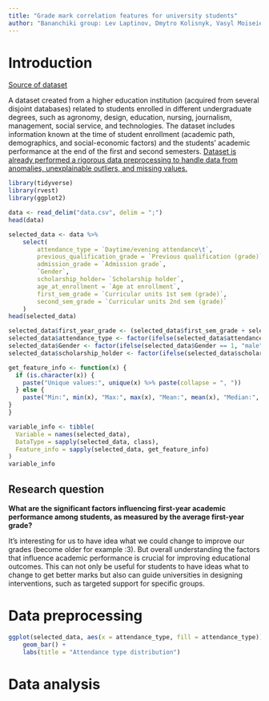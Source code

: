 ```yaml
---
title: "Grade mark correlation features for university students"
author: "Bananchiki group: Lev Laptinov, Dmytro Kolisnyk, Vasyl Moiseiev"
---
```


# Introduction

[Source of dataset](https://archive.ics.uci.edu/dataset/697/predict+students+dropout+and+academic+success)

A dataset created from a higher education institution (acquired from several disjoint databases) related to students enrolled in different undergraduate degrees, such as agronomy, design, education, nursing, journalism, management, social service, and technologies. The dataset includes information known at the time of student enrollment (academic path, demographics, and social-economic factors) and the students' academic performance at the end of the first and second semesters. [Dataset is already performed a rigorous data preprocessing to handle data from anomalies, unexplainable outliers, and missing values.](https://arc.net/l/quote/emkqvmzr)

```r
library(tidyverse)
library(rvest)
library(ggplot2)
```

```r
data <- read_delim("data.csv", delim = ";")
head(data)
```


```r
selected_data <- data %>%
    select(
        attendance_type = `Daytime/evening attendance\t`,
        previous_qualification_grade = `Previous qualification (grade)`,
        admission_grade = `Admission grade`,
        `Gender`,
        scholarship_holder= `Scholarship holder`,
        age_at_enrollment = `Age at enrollment`,
        first_sem_grade = `Curricular units 1st sem (grade)`,
        second_sem_grade = `Curricular units 2nd sem (grade)`
    )
head(selected_data)
```

```r
selected_data$first_year_grade <- (selected_data$first_sem_grade + selected_data$second_sem_grade)/2
selected_data$attendance_type <- factor(ifelse(selected_data$attendance_type == 1, "daytime", "evening"))
selected_data$Gender <- factor(ifelse(selected_data$Gender == 1, "male", "female"))
selected_data$scholarship_holder <- factor(ifelse(selected_data$scholarship_holder == 1, "yes", "no"))
```

```r
get_feature_info <- function(x) {
  if (is.character(x)) {
    paste("Unique values:", unique(x) %>% paste(collapse = ", "))
  } else {
    paste("Min:", min(x), "Max:", max(x), "Mean:", mean(x), "Median:", median(x), "SD:", sd(x))
}
}

variable_info <- tibble(
  Variable = names(selected_data),
  DataType = sapply(selected_data, class),
  Feature_info = sapply(selected_data, get_feature_info)
)
variable_info
```

## Research question

**What are the significant factors influencing first-year academic performance among students, as measured by the average first-year grade?**

It's interesting for us to have idea what we could change to improve our grades (become older for example :3).
But overall understanding the factors that influence academic performance is crucial for improving educational outcomes. This can not only be useful for students to have ideas what to change to get better marks but also can guide universities in designing interventions, such as targeted support for specific groups.


# Data preprocessing

```r
ggplot(selected_data, aes(x = attendance_type, fill = attendance_type)) +
    geom_bar() +
    labs(title = "Attendance type distribution")
```

# Data analysis

